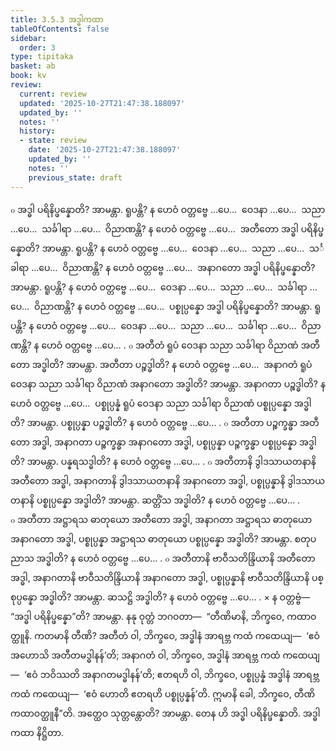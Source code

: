 ```yaml
---
title: 3.5.3 အဒ္ဓါကထာ
tableOfContents: false
sidebar:
  order: 3
type: tipitaka
basket: ab
book: kv
review:
  current: review
  updated: '2025-10-27T21:47:38.188097'
  updated_by: ''
  notes: ''
  history:
  - state: review
    date: '2025-10-27T21:47:38.188097'
    updated_by: ''
    notes: ''
    previous_state: draft
---
```



<ReviewStatus review={frontmatter.review} showDetails={true} />

<HypothesisAnnotation frontmatter={frontmatter} />

<DynamicBreadcrumb />

<Division number="720" book="kv" e="ch" v="32" p="371">

<Paragraph number="2297" book="kv">
๐ အဒ္ဓါ ပရိနိပ္ဖန္နောတိ? အာမန္တာ. ရူပန္တိ? န ဟေဝံ ဝတ္တဗ္ဗေ …ပေ…  ဝေဒနာ …ပေ…  သညာ …ပေ…  သင်္ခါရာ …ပေ…  ဝိညာဏန္တိ? န ဟေဝံ ဝတ္တဗ္ဗေ …ပေ…  အတီတော အဒ္ဓါ ပရိနိပ္ဖန္နောတိ? အာမန္တာ. ရူပန္တိ? န ဟေဝံ ဝတ္တဗ္ဗေ …ပေ…  ဝေဒနာ …ပေ…  သညာ …ပေ…  သင်္ခါရာ …ပေ…  ဝိညာဏန္တိ? န ဟေဝံ ဝတ္တဗ္ဗေ …ပေ…  အနာဂတော အဒ္ဓါ ပရိနိပ္ဖန္နောတိ? အာမန္တာ. ရူပန္တိ? န ဟေဝံ ဝတ္တဗ္ဗေ …ပေ…  ဝေဒနာ …ပေ…  သညာ …ပေ…  သင်္ခါရာ …ပေ…  ဝိညာဏန္တိ? န ဟေဝံ ဝတ္တဗ္ဗေ …ပေ…  ပစ္စုပ္ပန္နော အဒ္ဓါ ပရိနိပ္ဖန္နောတိ? အာမန္တာ. ရူပန္တိ? န ဟေဝံ ဝတ္တဗ္ဗေ …ပေ…  ဝေဒနာ …ပေ…  သညာ …ပေ…  သင်္ခါရာ …ပေ…  ဝိညာဏန္တိ? န ဟေဝံ ဝတ္တဗ္ဗေ …ပေ… .
</Paragraph>

<Paragraph number="2298" book="kv">
๐ အတီတံ ရူပံ ဝေဒနာ သညာ သင်္ခါရာ ဝိညာဏံ အတီတော အဒ္ဓါတိ? အာမန္တာ. အတီတာ ပဉ္စဒ္ဓါတိ? န ဟေဝံ ဝတ္တဗ္ဗေ …ပေ…  အနာဂတံ ရူပံ ဝေဒနာ သညာ သင်္ခါရာ ဝိညာဏံ အနာဂတော အဒ္ဓါတိ? အာမန္တာ. အနာဂတာ ပဉ္စဒ္ဓါတိ? န ဟေဝံ ဝတ္တဗ္ဗေ …ပေ…  ပစ္စုပ္ပန္နံ ရူပံ ဝေဒနာ သညာ သင်္ခါရာ ဝိညာဏံ ပစ္စုပ္ပန္နော အဒ္ဓါတိ? အာမန္တာ. ပစ္စုပ္ပန္နာ ပဉ္စဒ္ဓါတိ? န ဟေဝံ ဝတ္တဗ္ဗေ …ပေ… .
</Paragraph>

<Paragraph number="2299" book="kv">
๐ အတီတာ ပဉ္စက္ခန္ဓာ အတီတော အဒ္ဓါ, အနာဂတာ ပဉ္စက္ခန္ဓာ အနာဂတော အဒ္ဓါ, ပစ္စုပ္ပန္နာ ပဉ္စက္ခန္ဓာ ပစ္စုပ္ပန္နော အဒ္ဓါတိ? အာမန္တာ. ပန္နရသဒ္ဓါတိ? န ဟေဝံ ဝတ္တဗ္ဗေ …ပေ… .
</Paragraph>

<Paragraph number="2300" book="kv">
๐ အတီတာနိ ဒွါဒသာယတနာနိ အတီတော အဒ္ဓါ, အနာဂတာနိ ဒွါဒသာယတနာနိ အနာဂတော အဒ္ဓါ, ပစ္စုပ္ပန္နာနိ ဒွါဒသာယတနာနိ ပစ္စုပ္ပန္နော အဒ္ဓါတိ? အာမန္တာ. ဆတ္တိံသ အဒ္ဓါတိ? န ဟေဝံ ဝတ္တဗ္ဗေ …ပေ… .
</Paragraph>

<Paragraph number="2301" book="kv">
๐ အတီတာ အဋ္ဌာရသ ဓာတုယော အတီတော အဒ္ဓါ, အနာဂတာ အဋ္ဌာရသ ဓာတုယော အနာဂတော အဒ္ဓါ, ပစ္စုပ္ပန္နာ အဋ္ဌာရသ ဓာတုယော ပစ္စုပ္ပန္နော အဒ္ဓါတိ? အာမန္တာ. စတုပညာသ အဒ္ဓါတိ? န ဟေဝံ ဝတ္တဗ္ဗေ …ပေ… .
</Paragraph>

<Paragraph number="2302" book="kv">
๐ အတီတာနိ ဗာဝီသတိန္ဒြိယာနိ အတီတော အဒ္ဓါ, အနာဂတာနိ ဗာဝီသတိန္ဒြိယာနိ အနာဂတော အဒ္ဓါ, ပစ္စုပ္ပန္နာနိ ဗာဝီသတိန္ဒြိယာနိ ပစ္စုပ္ပန္နော အဒ္ဓါတိ? အာမန္တာ. ဆသဋ္ဌိ အဒ္ဓါတိ? န ဟေဝံ ဝတ္တဗ္ဗေ …ပေ… .
</Paragraph>

</Division>
<Division number="721" book="kv" e="ch" v="32" p="372">

<Paragraph number="2303" book="kv">
× န ဝတ္တဗ္ဗံ—  “အဒ္ဓါ ပရိနိပ္ဖန္နော”တိ? အာမန္တာ. နနု ဝုတ္တံ ဘဂဝတာ—  “တီဏိမာနိ, ဘိက္ခဝေ, ကထာဝတ္ထူနိ. ကတမာနိ တီဏိ? အတီတံ ဝါ, ဘိက္ခဝေ, အဒ္ဓါနံ အာရဗ္ဘ ကထံ ကထေယျ—  ‘ဧဝံ အဟောသိ အတီတမဒ္ဓါနန်’တိ; အနာဂတံ ဝါ, ဘိက္ခဝေ, အဒ္ဓါနံ အာရဗ္ဘ ကထံ ကထေယျ—  ‘ဧဝံ ဘဝိဿတိ အနာဂတမဒ္ဓါနန်’တိ; ဧတရဟိ ဝါ, ဘိက္ခဝေ, ပစ္စုပ္ပန္နံ အဒ္ဓါနံ အာရဗ္ဘ ကထံ ကထေယျ—  ‘ဧဝံ ဟောတိ ဧတရဟိ ပစ္စုပ္ပန္နန်’တိ. ဣမာနိ ခေါ, ဘိက္ခဝေ, တီဏိ ကထာဝတ္ထူနီ”တိ. အတ္ထေဝ သုတ္တန္တောတိ? အာမန္တာ. တေန ဟိ အဒ္ဓါ ပရိနိပ္ဖန္နောတိ.

</Paragraph>
</Division>

<Paragraph number="2304" type="center" book="kv">
အဒ္ဓါကထာ နိဋ္ဌိတာ.
</Paragraph>